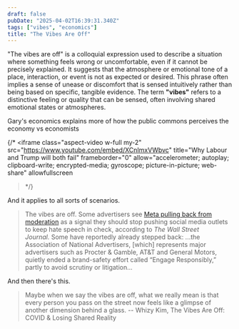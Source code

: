 ```yaml
---
draft: false
pubDate: "2025-04-02T16:39:31.340Z"
tags: ["vibes", "economics"]
title: "The Vibes Are Off"
---
```



"The vibes are off" is a colloquial expression used to describe a situation where something feels wrong or uncomfortable, even if it cannot be precisely explained. It suggests that the atmosphere or emotional tone of a place, interaction, or event is not as expected or desired. This phrase often implies a sense of unease or discomfort that is sensed intuitively rather than being based on specific, tangible evidence. The term **"vibes"** refers to a distinctive feeling or quality that can be sensed, often involving shared emotional states or atmospheres.

Gary's economics explains more of how the public commons perceives the economy vs economists

<LinkPreview url="https://www.youtube.com/watch?v=XCnImxVWbvc" size="lg" />

{/* <iframe
  class="aspect-video w-full my-2"
  src="https://www.youtube.com/embed/XCnImxVWbvc"
  title="Why Labour and Trump will both fail"
  frameborder="0"
  allow="accelerometer; autoplay; clipboard-write; encrypted-media; gyroscope; picture-in-picture; web-share"
  allowfullscreen
></iframe> */}

And it applies to all sorts of scenarios.

<LinkPreview
  url="https://www.theverge.com/2025/1/26/24352325/the-vibes-are-off"
  size="sm"
/>

> The vibes are off.
> Some advertisers see [Meta pulling back from moderation](https://www.theverge.com/2025/1/7/24338127/meta-end-fact-checking-misinformation-zuckerberg) as a signal they should stop pushing social media outlets to keep hate speech in check, according to *The Wall Street Journal.* Some have reportedly already stepped back:
> ...the Association of National Advertisers, [which] represents major advertisers such as Procter & Gamble, AT&T and General Motors, quietly ended a brand-safety effort called “Engage Responsibly,” partly to avoid scrutiny or litigation...

And then there's this.

> Maybe when we say the vibes are off, what we really mean is that every person you pass on the street now feels like a glimpse of another dimension behind a glass.
> -- Whizy Kim, The Vibes Are Off: COVID & Losing Shared Reality

<LinkPreview url="https://www.refinery29.com/en-us/2021/08/10625460/vibes-are-off-shared-reality-disconnect-pandemic" />
